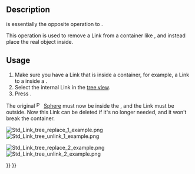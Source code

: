 <languages/>

{{Docnav
|[[Std_LinkReplace|LinkReplace]]
|[[Std_LinkImport|LinkImport]]
|[[Std_Base|Std Base]]
|IconL=Std_LinkReplace.svg
|IconR=Std_LinkImport.svg
|IconC=Freecad.svg
}}

{{GuiCommand
|Name=Std LinkUnlink
|MenuLocation=None
|Workbenches=All
|Version=0.19
|SeeAlso=[[Std_LinkMake|Std LinkMake]], [[Std_LinkMakeRelative|Std LinkMakeRelative]], [[Std_LinkReplace|Std LinkReplace]]
}}

== Description ==

{{Button|[[File:Std_LinkUnlink.svg|16px]] [[Std_LinkUnlink|Std LinkUnlink]]}} is essentially the opposite operation to {{Button|[[File:Std_LinkReplace.svg|16px]] [[Std_LinkReplace|Std LinkReplace]]}}.

This operation is used to remove a Link from a container like {{Button|[[File:Std_Part.svg|16px]] [[Std_Part|Std Part]]}}, and instead place the real object inside.

== Usage ==

# Make sure you have a Link that is inside a container, for example, a Link to a {{Button|[[File:Part_Sphere.svg|16px]] [[Part_Sphere|Part Sphere]]}} inside a {{Button|[[File:Std_Part.svg|16px]] [[Std_Part|Std Part]]}}.
# Select the internal Link in the [[tree_view|tree view]].
# Press {{Button|[[File:Std_LinkUnlink.svg|16px]] [[Std_LinkUnlink|Unlink]]}}.

The original [[File:Part_Sphere.svg|16px]] [[Part_Sphere|Sphere]] must now be inside the {{Button|[[File:Std_Part.svg|16px]] [[Std_Part|Std Part]]}}, and the Link must be outside. Now this Link can be deleted if it's no longer needed, and it won't break the container.

[[File:Std_Link_tree_replace_1_example.png]] [[File:Std_Link_tree_unlink_1_example.png]]

{{Caption|A Link inside another object is unlinked, and the real object is placed inside instead.}}

[[File:Std_Link_tree_replace_2_example.png]] [[File:Std_Link_tree_unlink_2_example.png]]

{{Caption|A Link inside a group is unlinked, and the real object is placed inside instead.}}


{{Docnav
|[[Std_LinkReplace|LinkReplace]]
|[[Std_LinkImport|LinkImport]]
|[[Std_Base|Std Base]]
|IconL=Std_LinkReplace.svg
|IconR=Std_LinkImport.svg
|IconC=Freecad.svg
}}

{{Std Base navi{{#translation:}}}}
{{Userdocnavi{{#translation:}}}}
{{clear}}